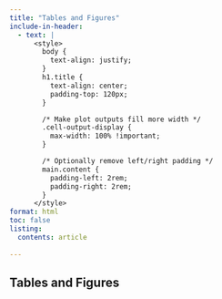 ```yaml
---
title: "Tables and Figures"
include-in-header: 
  - text: |
      <style>
        body {
          text-align: justify;
        }
        h1.title {
          text-align: center;
          padding-top: 120px;
        }

        /* Make plot outputs fill more width */
        .cell-output-display {
          max-width: 100% !important;
        }

        /* Optionally remove left/right padding */
        main.content {
          padding-left: 2rem;
          padding-right: 2rem;
        }
      </style>
format: html
toc: false
listing:
  contents: article
 
---
```


<div class="fade-in" id="overview">
## Tables and Figures
<div class="fade-in">
:::{#Table_1}
:::
</div>

<div class="fade-in">
:::{#Table_2}
:::
</div>

</div>